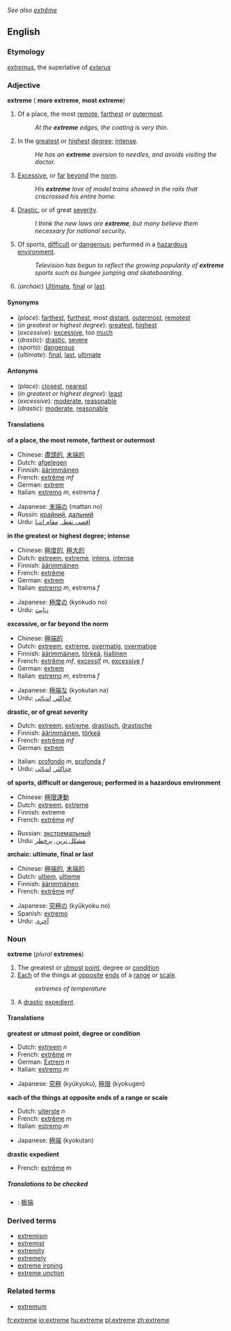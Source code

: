''See also [[extrême]]''
==English==

===Etymology===
{{L.}} ''[[extremus]]'', the superlative of ''[[exterus]]''<!--should this be "externus", which means "outside"?-->

===Adjective===
'''extreme''' ({{compar}} '''more extreme''', {{superl}} '''most extreme''')

#Of a place, the most [[remote]], [[farthest]] or [[outermost]].
#:''At the '''extreme''' edges, the coating is very thin.''
#In the [[greatest]] or [[highest]] [[degree]]; [[intense]].
#:''He has an '''extreme''' aversion to needles, and avoids visiting the doctor.''
#[[Excessive]], or [[far]] [[beyond]] the [[norm]].
#:''His '''extreme''' love of model trains showed in the rails that criscrossed his entire home.''
#[[Drastic]], or of great [[severity]].
#:''I think the new laws are '''extreme''', but many believe them necessary for national security.''
#Of sports, [[difficult]] or [[dangerous]]; performed in a [[hazardous]] [[environment]].
#:''Television has begun to reflect the growing popularity of '''extreme''' sports such as bungee jumping and skateboarding.''
#(''archaic'') [[Ultimate]], [[final]] or [[last]].

====Synonyms====
*(''place''): [[far]]thest, [[furthest]], most [[distant]], [[outermost]], [[remote]]st
*(''in greatest or highest degree''): [[great]]est, [[high]]est
*(''excessive''): [[excessive]], too [[much]]
*(''drastic''): [[drastic]], [[severe]]
*(''sports''): [[dangerous]]
*(''ultimate''): [[final]], [[last]], [[ultimate]]

====Antonyms====
*(''place''): [[close]]st, [[near]]est
*(''in greatest or highest degree''): [[least]]
*(''excessive''): [[moderate]], [[reasonable]]
*(''drastic''): [[moderate]], [[reasonable]]

====Translations====

'''of a place, the most remote, farthest or outermost'''
{{top}}
*Chinese: [[盡頭的]], [[末端的]]
*Dutch: [[afgelegen]]
*Finnish: [[äärimmäinen]]
*French: [[extrême]] ''mf''
*German: [[extrem]]
*Italian: [[estremo]] ''m'', estrema ''f''
{{mid}}
*Japanese: [[末端]]の (mattan no)
*Russin: [[крайний]], [[дальний]]
*Urdu: [[اقصی نقطہ]], [[مقام انتہا]]
{{bottom}}

'''in the greatest or highest degree; intense'''
{{top}}
*Chinese: [[極度的]], [[極大的]]
*Dutch: [[extreem]], [[extreme]], [[intens]], [[intense]]
*Finnish: [[äärimmäinen]]
*French: [[extrême]]
*German: [[extrem]]
*Italian: [[estremo]] ''m'', estrema ''f''
{{mid}}
*Japanese: [[極度]]の (kyokudo no)
*Urdu: [[نہایت]]
{{bottom}}

'''excessive, or far beyond the norm'''
{{top}}
*Chinese: [[極端的]]
*Dutch: [[extreem]], [[extreme]], [[overmatig]], [[overmatige]]
*Finnish: [[äärimmäinen]], [[törkeä]], [[liiallinen]]
*French: [[extrême]] ''mf'', [[excessif]] ''m'', [[excessive]] ''f''
*German: [[extrem]]
*Italian: [[estremo]] ''m'', estrema ''f''
{{mid}}
*Japanese: [[極端]]な (kyokutan na)
*Urdu: [[حدِاکثر]], [[انتہائی]]
{{bottom}}

'''drastic, or of great severity'''
{{top}}
*Dutch: [[extreem]], [[extreme]], [[drastisch]], [[drastische]]
*Finnish: [[äärimmäinen]], [[törkeä]]
*French: [[extrême]] ''mf''
*German: [[extrem]]
{{mid}}
*Italian: [[profondo]] ''m'', [[profonda]] ''f''
*Urdu: [[حدِاکثر]], [[انتہائی]]
{{bottom}}

'''of sports, difficult or dangerous; performed in a hazardous environment'''
{{top}}
*Chinese: [[極限運動]]
*Dutch: [[extreem]], [[extreme]]
*Finnish: extreme
*French: [[extrême]] ''mf''
{{mid}}
*Russian: [[экстремальный]]
*Urdu: [[مشکل ترین]], [[پرخطر]]
{{bottom}}

'''archaic: ultimate, final or last'''
{{top}}
*Chinese: [[極端的]], [[末端的]]
*Dutch: [[ultiem]], [[ultieme]]
*Finnish: [[äärimmäinen]]
*French: [[extrême]] ''mf''
{{mid}}
*Japanese: [[究極]]の (kyūkyoku no)
*Spanish: [[extremo]]
*Urdu: [[آخری]]
{{bottom}}

===Noun===
'''extreme''' (''plural'' '''extremes''')

#The greatest or [[utmost]] [[point]], degree or [[condition]]
#[[Each]] of the things at [[opposite]] [[end]]s of a [[range]] or [[scale]].
#:''extremes of temperature''
#A [[drastic]] [[expedient]].

====Translations====
'''greatest or utmost point, degree or condition'''
{{top}}
*Dutch: [[extreem]] ''n''
*French: [[extrême]] ''m''
*German: [[Extrem]] ''n''
*Italian: [[estremo]] ''m''
{{mid}}
*Japanese: [[究極]] (kyūkyoku), [[極限]] (kyokugen)
{{bottom}}

'''each of the things at opposite ends of a range or scale'''
{{top}}
*Dutch: [[uiterste]] ''n''
*French: [[extrême]] ''m''
*Italian: [[estremo]] ''m''
{{mid}}
*Japanese: [[極端]] (kyokutan)
{{bottom}}

'''drastic expedient'''
{{top}}
*French: [[extrême]] ''m''
{{mid}}
{{bottom}}

=====Translations to be checked=====
<!--Remove this section once all of the translations below have been moved into the tables above.-->
{{checktrans}}

*{{ttbc|Chinese}}: [[极端]]

===Derived terms===
*[[extremism]]
*[[extremist]]
*[[extremity]]
*[[extremely]]
*[[extreme ironing]]
*[[extreme unction]]

===Related terms===
*[[extremum]]

[[fr:extreme]]
[[io:extreme]]
[[hu:extreme]]
[[pl:extreme]]
[[zh:extreme]]
